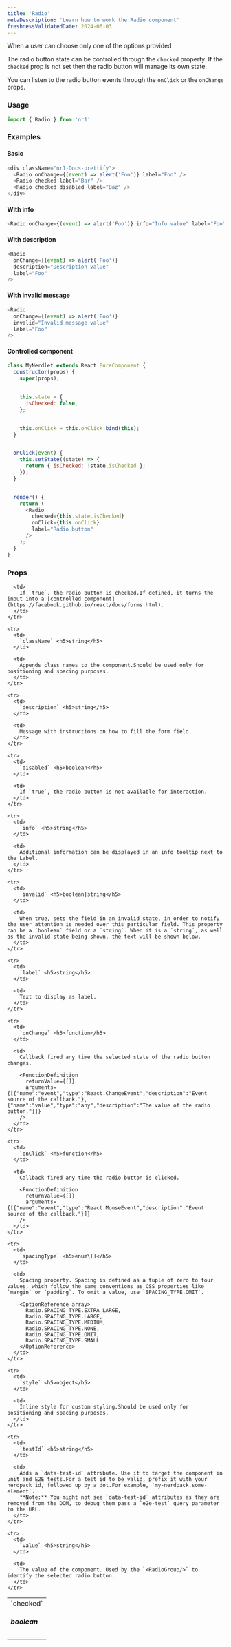 ```yaml
---
title: 'Radio'
metaDescription: 'Learn how to work the Radio component'
freshnessValidatedDate: 2024-06-03
---
```


When a user can choose only one of the options provided

The radio button state can be controlled through the `checked` property. If the `checked` prop is not set then the radio button will manage its own state.

You can listen to the radio button events through the `onClick` or the `onChange` props.

### Usage

```js
import { Radio } from 'nr1'
```

### Examples

#### Basic

```js
<div className="nr1-Docs-prettify">
  <Radio onChange={(event) => alert('Foo')} label="Foo" />
  <Radio checked label="Bar" />
  <Radio checked disabled label="Baz" />
</div>
```

#### With info

```js
<Radio onChange={(event) => alert('Foo')} info="Info value" label="Foo" />
```

#### With description

```js
<Radio
  onChange={(event) => alert('Foo')}
  description="Description value"
  label="Foo"
/>
```

#### With invalid message

```js
<Radio
  onChange={(event) => alert('Foo')}
  invalid="Invalid message value"
  label="Foo"
/>
```

#### Controlled component

```js
class MyNerdlet extends React.PureComponent {
  constructor(props) {
    super(props);


    this.state = {
      isChecked: false,
    };


    this.onClick = this.onClick.bind(this);
  }


  onClick(event) {
    this.setState((state) => {
      return { isChecked: !state.isChecked };
    });
  }


  render() {
    return (
      <Radio
        checked={this.state.isChecked}
        onClick={this.onClick}
        label="Radio button"
      />
    );
  }
}
```

### Props

<table>
  <tbody>
    <tr>
      <td>
        `checked` <h5>boolean</h5>
      </td>

      <td>
        If `true`, the radio button is checked.If defined, it turns the input into a [controlled component](https://facebook.github.io/react/docs/forms.html).
      </td>
    </tr>

    <tr>
      <td>
        `className` <h5>string</h5>
      </td>

      <td>
        Appends class names to the component.Should be used only for positioning and spacing purposes.
      </td>
    </tr>

    <tr>
      <td>
        `description` <h5>string</h5>
      </td>

      <td>
        Message with instructions on how to fill the form field.
      </td>
    </tr>

    <tr>
      <td>
        `disabled` <h5>boolean</h5>
      </td>

      <td>
        If `true`, the radio button is not available for interaction.
      </td>
    </tr>

    <tr>
      <td>
        `info` <h5>string</h5>
      </td>

      <td>
        Additional information can be displayed in an info tooltip next to the Label.
      </td>
    </tr>

    <tr>
      <td>
        `invalid` <h5>boolean|string</h5>
      </td>

      <td>
        When true, sets the field in an invalid state, in order to notify the user attention is needed over this particular field. This property can be a `boolean` field or a `string`. When it is a `string`, as well as the invalid state being shown, the text will be shown below.
      </td>
    </tr>

    <tr>
      <td>
        `label` <h5>string</h5>
      </td>

      <td>
        Text to display as label.
      </td>
    </tr>

    <tr>
      <td>
        `onChange` <h5>function</h5>
      </td>

      <td>
        Callback fired any time the selected state of the radio button changes.

        <FunctionDefinition
          returnValue={[]}
          arguments={[{"name":"event","type":"React.ChangeEvent","description":"Event source of the callback."},{"name":"value","type":"any","description":"The value of the radio button."}]}
        />
      </td>
    </tr>

    <tr>
      <td>
        `onClick` <h5>function</h5>
      </td>

      <td>
        Callback fired any time the radio button is clicked.

        <FunctionDefinition
          returnValue={[]}
          arguments={[{"name":"event","type":"React.MouseEvent","description":"Event source of the callback."}]}
        />
      </td>
    </tr>

    <tr>
      <td>
        `spacingType` <h5>enum\[]</h5>
      </td>

      <td>
        Spacing property. Spacing is defined as a tuple of zero to four values, which follow the same conventions as CSS properties like `margin` or `padding`. To omit a value, use `SPACING_TYPE.OMIT`.

        <OptionReference array>
          Radio.SPACING_TYPE.EXTRA_LARGE,
          Radio.SPACING_TYPE.LARGE,
          Radio.SPACING_TYPE.MEDIUM,
          Radio.SPACING_TYPE.NONE,
          Radio.SPACING_TYPE.OMIT,
          Radio.SPACING_TYPE.SMALL
        </OptionReference>
      </td>
    </tr>

    <tr>
      <td>
        `style` <h5>object</h5>
      </td>

      <td>
        Inline style for custom styling.Should be used only for positioning and spacing purposes.
      </td>
    </tr>

    <tr>
      <td>
        `testId` <h5>string</h5>
      </td>

      <td>
        Adds a `data-test-id` attribute. Use it to target the component in unit and E2E tests.For a test id to be valid, prefix it with your nerdpack id, followed up by a dot.For example, `my-nerdpack.some-element`.
        **Note:** You might not see `data-test-id` attributes as they are removed from the DOM, to debug them pass a `e2e-test` query parameter to the URL.
      </td>
    </tr>

    <tr>
      <td>
        `value` <h5>string</h5>
      </td>

      <td>
        The value of the component. Used by the `<RadioGroup/>` to identify the selected radio button.
      </td>
    </tr>
  </tbody>
</table>
